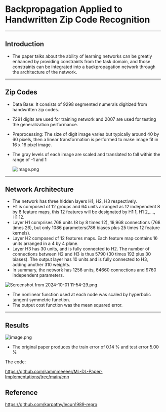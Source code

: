 # Backpropagation Applied to Handwritten Zip Code Recognition

---

## Introduction

- The paper talks about the ability of learning networks can be greatly enhanced by providing constraints from the task domain, and those constraints can be integrated into a backpropagation network through the architecture of the network.

---

## Zip Codes

- Data Base: It consists of 9298 segmented numerals digitized from handwritten zip codes.
- 7291 digits are used for training network and 2007 are used for testing the generalization performance.
- Preprocessing: The size of digit image varies but typically around 40 by 60 pixels, then a linear transformation is performed to make image fit in 16 x 16 pixel image.
- The gray levels of each image are scaled and translated to fall within the range of -1 and 1
    
    ![image.png](Backpropagation%20Applied%20to%20Handwritten%20Zip%20Code%20Re%201125cb6621688019b27ee668096fb160/image.png)
    

---

## Network Architecture

- The network has three hidden layers H1, H2, H3 respectively.
- H1 is composed of 12 groups and 64 units arranged as 12 independent 8 by 8 feature maps, this 12 features will be designated by H1 1, H1 2,...., H1 12.
- Layer H1 comprises 768 units (8 by 8 times 12), 19,968 connections (768 times 26), but only 1086 parameters(786 biases plus 25 times 12 feature kernels).
- Layer H2 composed of 12 features maps. Each feature map contains 16 units arranged in a 4 by 4 plane.
- Layer H3 has 30 units, and is fully connected to H2. The number of connections between H2 and H3 is thus 5790 (30 times 192 plus 30 biases). The output layer has 10 units and is fully connected to H3, adding another 310 weights.
- In summary, the network has 1256 units, 64660 connections and 9760 independent parameters.

![Screenshot from 2024-10-01 11-54-29.png](Backpropagation%20Applied%20to%20Handwritten%20Zip%20Code%20Re%201125cb6621688019b27ee668096fb160/Screenshot_from_2024-10-01_11-54-29.png)

- The nonlinear function used at each node was scaled by hyperbolic tangent symmetric function.
- The output cost function was the mean squared error.

---

## Results

![image.png](Backpropagation%20Applied%20to%20Handwritten%20Zip%20Code%20Re%201125cb6621688019b27ee668096fb160/image%201.png)

- The original paper produces the train error of 0.14 % and test error 5.00 %

The code:

https://github.com/sammmeeeer/ML-DL-Paper-Implementations/tree/main/cnn

## Reference

https://github.com/karpathy/lecun1989-repro